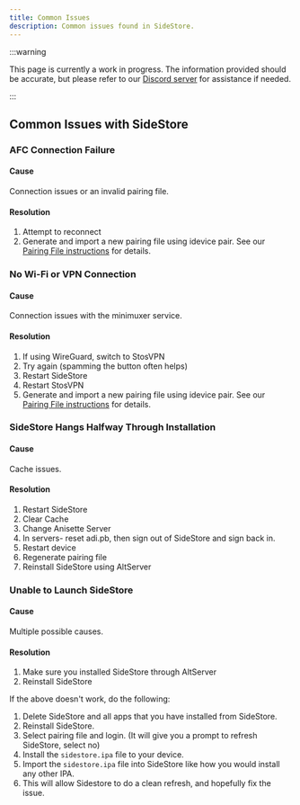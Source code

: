 ```yaml
---
title: Common Issues
description: Common issues found in SideStore.
---
```


:::warning

This page is currently a work in progress. The information provided should be accurate, but please refer to our [Discord server](https://discord.com/invite/sidestore) for assistance if needed.

:::

## Common Issues with SideStore

### AFC Connection Failure
#### Cause
Connection issues or an invalid pairing file.
#### Resolution
1. Attempt to reconnect
2. Generate and import a new pairing file using idevice pair. See our [Pairing File instructions](/docs/installation/pairing-file) for details.

### No Wi-Fi or VPN Connection
#### Cause
Connection issues with the minimuxer service.
#### Resolution
1. If using WireGuard, switch to StosVPN
2. Try again (spamming the button often helps)
3. Restart SideStore
4. Restart StosVPN
5. Generate and import a new pairing file using idevice pair. See our [Pairing File instructions](/docs/installation/pairing-file) for details.

### SideStore Hangs Halfway Through Installation
#### Cause
Cache issues.
#### Resolution
1. Restart SideStore
2. Clear Cache
3. Change Anisette Server
4. In servers- reset adi.pb, then sign out of SideStore and sign back in.
5. Restart device
6. Regenerate pairing file
7. Reinstall SideStore using AltServer

### Unable to Launch SideStore
#### Cause
Multiple possible causes.
#### Resolution
1. Make sure you installed SideStore through AltServer
2. Reinstall SideStore

If the above doesn't work, do the following:

1. Delete SideStore and all apps that you have installed from SideStore.
2. Reinstall SideStore.
3. Select pairing file and login. (It will give you a prompt to refresh SideStore, select no)
4. Install the `sidestore.ipa` file to your device.
5. Import the `sidestore.ipa` file into SideStore like how you would install any other IPA.
6. This will allow Sidestore to do a clean refresh, and hopefully fix the issue.


